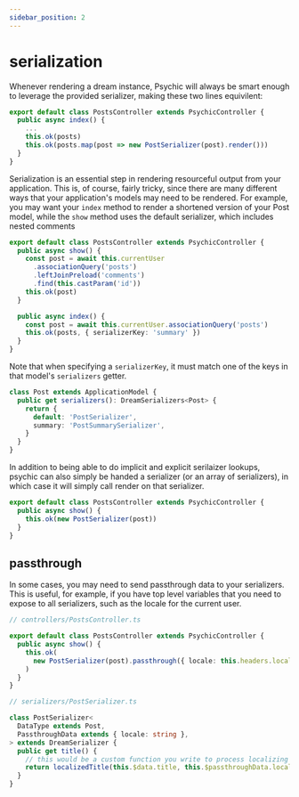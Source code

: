 ```yaml
---
sidebar_position: 2
---
```


# serialization


Whenever rendering a dream instance, Psychic will always be smart enough to leverage the provided serializer, making these two lines equivilent:

```ts
export default class PostsController extends PsychicController {
  public async index() {
    ...
    this.ok(posts)
    this.ok(posts.map(post => new PostSerializer(post).render()))
  }
}
```

Serialization is an essential step in rendering resourceful output from your application. This is, of course, fairly tricky, since there are many different ways that your application's models may need to be rendered. For example, you may want your `index` method to render a shortened version of your Post model, while the `show` method uses the default serializer, which includes nested comments

```ts
export default class PostsController extends PsychicController {
  public async show() {
    const post = await this.currentUser
      .associationQuery('posts')
      .leftJoinPreload('comments')
      .find(this.castParam('id'))
    this.ok(post)
  }

  public async index() {
    const post = await this.currentUser.associationQuery('posts')
    this.ok(posts, { serializerKey: 'summary' })
  }
}
```

Note that when specifying a `serializerKey`, it must match one of the keys in that model's `serializers` getter.

```ts
class Post extends ApplicationModel {
  public get serializers(): DreamSerializers<Post> {
    return {
      default: 'PostSerializer',
      summary: 'PostSummarySerializer',
    }
  }
}
```

In addition to being able to do implicit and explicit serilaizer lookups, psychic can also simply be handed a serializer (or an array of serializers), in which case it will simply call render on that serializer.

```ts
export default class PostsController extends PsychicController {
  public async show() {
    this.ok(new PostSerializer(post))
  }
}
```

## passthrough

In some cases, you may need to send passthrough data to your serializers. This is useful, for example, if you have top level variables that you need to expose to all serializers, such as the locale for the current user.

```ts
// controllers/PostsController.ts

export default class PostsController extends PsychicController {
  public async show() {
    this.ok(
      new PostSerializer(post).passthrough({ locale: this.headers.locale }),
    )
  }
}

// serializers/PostSerializer.ts

class PostSerializer<
  DataType extends Post,
  PassthroughData extends { locale: string },
> extends DreamSerializer {
  public get title() {
    // this would be a custom function you write to process localizing a title.
    return localizedTitle(this.$data.title, this.$passthroughData.locale)
  }
}
```
